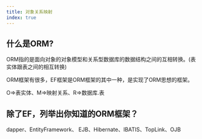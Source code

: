 ```yaml
---
title: 对象关系映射
index: true
---
```


## 什么是ORM?

ORM指的是面向对象的对象模型和关系型数据库的数据结构之间的互相转换。(表实体跟表之间的相互转换)

ORM框架有很多，EF框架是ORM框架的其中一种，是实现了ORM思想的框架。

O=>表实体、M=>映射关系、R=>数据库.表

## 除了EF，列举出你知道的ORM框架？

dapper、EntityFramework、 EJB、Hibernate、IBATIS、TopLink、OJB

